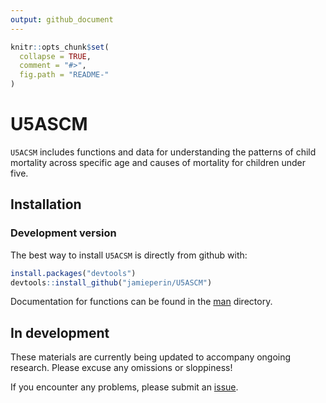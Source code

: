 ```yaml
---
output: github_document
---
```


<!-- README.md is generated from README.Rmd. Please edit that file -->

```r
knitr::opts_chunk$set(
  collapse = TRUE,
  comment = "#>",
  fig.path = "README-"
)
```

# U5ASCM 



`U5ACSM` includes functions and data for understanding the patterns of child mortality across specific age and causes of mortality for children under five. 



## Installation

### Development version
The best way to install `U5ACSM` is directly from github with:

```R
install.packages("devtools")
devtools::install_github("jamieperin/U5ASCM")
```



Documentation for functions can be found in the [man](https://github.com/jamieperin/U5ASCM/master/man) directory. 




## In development


These materials are currently being updated to accompany ongoing research.  Please excuse any omissions or sloppiness!


If you encounter any problems, please submit an [issue](https://github.com/jamieperin/U5ASCM/issues).


